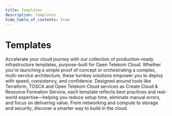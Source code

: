 ```yaml
---
title: Templates
description: templates
hide_table_of_contents: true
---
```


# Templates


Accelerate your cloud journey with our collection of production-ready infrastructure templates, purpose-built for Open Telekom Cloud. 
Whether you're launching a simple proof of concept or orchestrating a complex, multi-service architecture, these turnkey solutions empower 
you to deploy with speed, consistency, and confidence. Designed around tools like Terraform, TOSCA and Open Telekom Cloud services as 
Create Cloud & Resource Formation Service, each template reflects best practices and real-world expertise—helping you reduce setup time, 
eliminate manual errors, and focus on delivering value. From networking and compute to storage and security, 
discover a smarter way to build in the cloud. <br/> <br/>
<Templates/>

